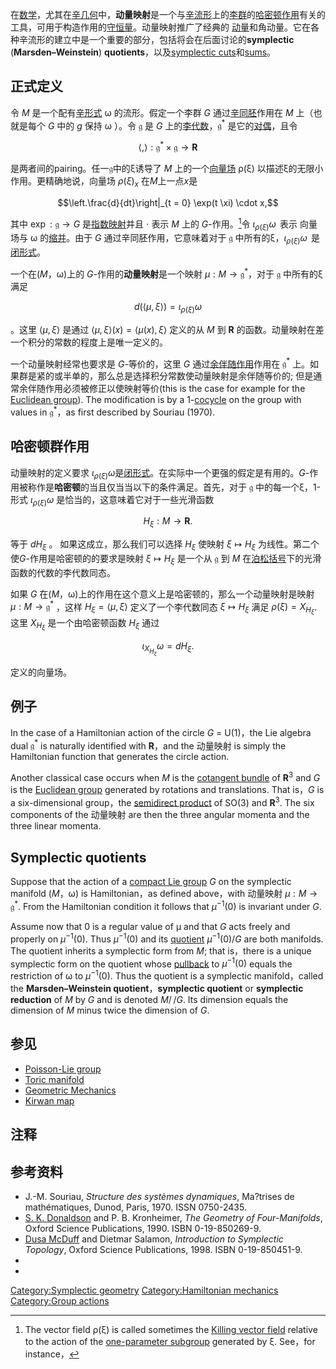 在[[数学|数学]]，尤其在[[辛几何|辛几何]]中，'''动量映射'''是一个与[[辛流形|辛流形]]上的[[李群|李群]]的[[哈密顿作用|哈密顿]][[群作用|作用]]有关的工具，可用于构造作用的[[守恒量|守恒量]]。动量映射推广了经典的 [[动量|动量]]和角动量。它在各种辛流形的建立中是一个重要的部分，包括将会在后面讨论的'''symplectic''' ('''Marsden–Weinstein''') '''quotients'''，以及[[symplectic_cut|symplectic cut]]s和[[symplectic_sum|sums]]。

==正式定义==
令 ''M'' 是一个配有[[辛形式|辛形式]] ω 的流形。假定一个李群 ''G'' 通过[[辛同胚|辛同胚]]作用在 ''M'' 上（也就是每个 ''G'' 中的 ''g''  保持 ω ）。令 <math>\mathfrak{g}</math> 是 ''G'' 上的[[李代数|李代数]]，<math>\mathfrak{g}^*</math> 是它的[[对偶空间|对偶]]，且令

:<math>\langle, \rangle : \mathfrak{g}^* \times \mathfrak{g} \to \mathbf{R}</math>

是两者间的pairing。任一<math>\mathfrak{g}</math>中的ξ诱导了 ''M'' 上的一个[[向量场|向量场]] ρ(ξ) 以描述ξ的无限小作用。更精确地说，向量场 <math>\rho(\xi)_x</math> 在''M''上一点''x''是

:<math>\left.\frac{d}{dt}\right|_{t = 0} \exp(t \xi) \cdot x,</math>

其中 <math>\exp : \mathfrak{g} \to G</math> 是[[指数映射|指数映射]]并且 <math>\cdot</math> 表示 ''M'' 上的 ''G''-作用。<ref>The vector field ρ(ξ) is called sometimes the [[Killing_vector_field#Generalizations|Killing vector field]] relative to the action of the [[Exponential_map#Definitions|one-parameter subgroup]] generated by ξ. See，for instance，{{harv|Choquet-Bruhat|DeWitt-Morette|1977}}</ref>令 <math>\iota_{\rho(\xi)} \omega \,</math> 表示 向量场与 ω 的[[内乘|缩并]]。由于 ''G'' 通过辛同胚作用，它意味着对于 <math>\mathfrak{g}</math> 中所有的ξ，<math>\iota_{\rho(\xi)} \omega \,</math> 是[[闭且恰当的微分形式|闭形式]]。

一个在(''M''，ω)上的 ''G''-作用的'''动量映射'''是一个映射 <math>\mu : M \to \mathfrak{g}^*</math>，对于 <math>\mathfrak{g}</math> 中所有的ξ满足

:<math>d(\langle \mu, \xi \rangle) = \iota_{\rho(\xi)} \omega</math>

。这里 <math>\langle \mu, \xi \rangle</math> 是通过 <math>\langle \mu, \xi \rangle(x) = \langle \mu(x), \xi \rangle</math> 定义的从 ''M'' 到 '''R''' 的函数。动量映射在差一个积分的常数的程度上是唯一定义的。

一个动量映射经常也要求是 ''G''-等价的，这里 ''G'' 通过[[余伴随作用|余伴随作用]]作用在 <math>\mathfrak{g}^*</math> 上。如果群是紧的或半单的，那么总是选择积分常数使动量映射是余伴随等价的; 但是通常余伴随作用必须被修正以使映射等价(this is the case for example for the [[Euclidean_group|Euclidean group]]). The modification is by a 1-[[Group_cohomology|cocycle]] on the group with values in <math>\mathfrak{g}^*</math>，as first described by Souriau (1970).

==哈密顿群作用==
动量映射的定义要求 <math>\iota_{\rho(\xi)} \omega</math>是[[闭且恰当的微分形式|闭形式]]。在实际中一个更强的假定是有用的。''G''-作用被称作是'''哈密顿'''的当且仅当当以下的条件满足。首先，对于 <math>\mathfrak{g}</math> 中的每一个ξ，1-形式 <math>\iota_{\rho(\xi)} \omega</math> 是恰当的，这意味着它对于一些光滑函数

:<math>H_\xi : M \to \mathbf{R}.</math>

等于 <math>dH_\xi</math> 。
如果这成立，那么我们可以选择 <math>H_\xi</math> 使映射 <math>\xi \mapsto H_\xi</math> 为线性。第二个使''G''-作用是哈密顿的的要求是映射 <math>\xi \mapsto H_\xi</math> 是一个从 <math>\mathfrak{g}</math> 到 ''M'' 在[[泊松括号|泊松括号]]下的光滑函数的代数的李代数同态。

如果 ''G'' 在(''M''，ω)上的作用在这个意义上是哈密顿的，那么一个动量映射是映射 <math>\mu : M\to \mathfrak{g}^*</math> ，这样 <math>H_\xi = \langle \mu, \xi \rangle</math> 定义了一个李代数同态 <math>\xi \mapsto H_\xi</math> 满足 <math>\rho(\xi) = X_{H_\xi}</math>. 这里 <math>X_{H_\xi}</math> 是一个由哈密顿函数 <math>H_\xi</math> 通过

:<math>\iota_{X_{H_\xi}} \omega = d H_\xi.</math>

定义的向量场。
==例子==
In the case of a Hamiltonian action of the circle ''G'' = U(1)，the Lie algebra dual <math>\mathfrak{g}^*</math> is naturally identified with '''R'''，and the 动量映射 is simply the Hamiltonian function that generates the circle action.

Another classical case occurs when ''M'' is the [[cotangent_bundle|cotangent bundle]] of '''R'''<sup>3</sup> and ''G'' is the [[Euclidean_group|Euclidean group]] generated by rotations and translations. That is，''G'' is a six-dimensional group，the [[semidirect_product|semidirect product]] of SO(3) and '''R'''<sup>3</sup>. The six components of the 动量映射 are then the three angular momenta and the three linear momenta.

== Symplectic quotients ==
Suppose that the action of a [[compact_Lie_group|compact Lie group]] ''G'' on the symplectic manifold (''M''，ω) is Hamiltonian，as defined above，with 动量映射 <math>\mu : M\to \mathfrak{g}^*</math>. From the Hamiltonian condition it follows that <math>\mu^{-1}(0)</math> is invariant under ''G''.

Assume now that 0 is a regular value of μ and that ''G'' acts freely and properly on <math>\mu^{-1}(0)</math>. Thus <math>\mu^{-1}(0)</math> and its [[Quotient_space_(topology)|quotient]] <math>\mu^{-1}(0) / G</math> are both manifolds. The quotient inherits a symplectic form from ''M''; that is，there is a unique symplectic form on the quotient whose [[pullback_(differential_geometry)|pullback]] to <math>\mu^{-1}(0)</math> equals the restriction of ω to <math>\mu^{-1}(0)</math>. Thus the quotient is a symplectic manifold，called the '''Marsden–Weinstein quotient'''，'''symplectic quotient''' or '''symplectic reduction''' of ''M'' by ''G'' and is denoted <math>M/\!\!/G</math>. Its dimension equals the dimension of ''M'' minus twice the dimension of ''G''.

==参见==
* [[Poisson-Lie_group|Poisson-Lie group]]
* [[Toric_manifold|Toric manifold]]
* [[Geometric_Mechanics|Geometric Mechanics]]
* [[Kirwan_map|Kirwan map]]

==注释==
{{Reflist}}

==参考资料==
* J.-M. Souriau, ''Structure des systèmes dynamiques'', Ma?trises de mathématiques, Dunod, Paris, 1970. ISSN 0750-2435.
* [[S._K._Donaldson|S. K. Donaldson]] and P. B. Kronheimer, ''The Geometry of Four-Manifolds'', Oxford Science Publications, 1990. ISBN 0-19-850269-9.
* [[Dusa_McDuff|Dusa McDuff]] and Dietmar Salamon, ''Introduction to Symplectic Topology'', Oxford Science Publications, 1998. ISBN 0-19-850451-9.
*{{Citation
  |last = Choquet-Bruhat
  |first = Yvonne
  |authorlink = Yvonne Choquet-Bruhat
  |first2 = Cécile |last2=DeWitt-Morette| title = Analysis, Manifolds and Physics| publisher = Elsevier| year= 1977| location = Amsterdam |ISBN = 978-0-7204-0494-4}}
* {{cite book| last1=Ortega| first1=Juan-Pablo|last2=Ratiu| first2=Tudor S.| title=Momentum maps and Hamiltonian reduction|publisher = Birkhauser Boston|series=Progress in Mathematics|volume = 222|year = 2004|isbn = 0-8176-4307-9}}

{{DEFAULTSORT:Moment Map}}
[[Category:Symplectic_geometry|Category:Symplectic geometry]]
[[Category:Hamiltonian_mechanics|Category:Hamiltonian mechanics]]
[[Category:Group_actions|Category:Group actions]]